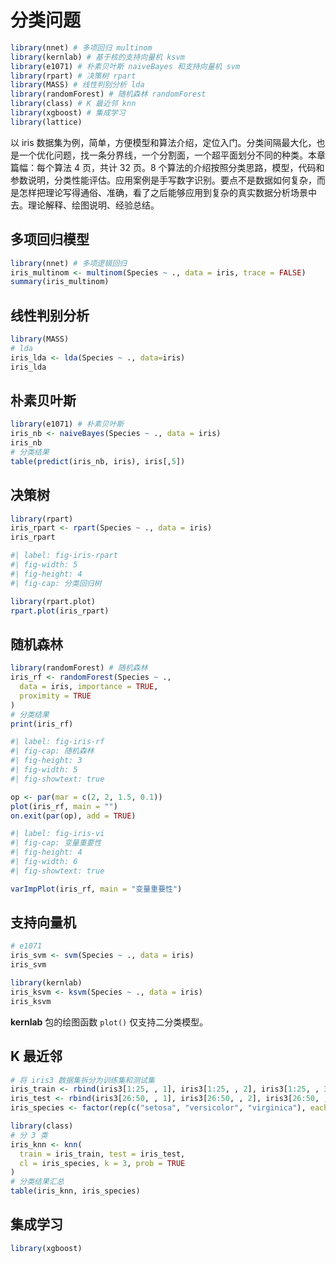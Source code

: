 # 分类问题 {#sec-classification-problems}

```r
library(nnet) # 多项回归 multinom
library(kernlab) # 基于核的支持向量机 ksvm
library(e1071) # 朴素贝叶斯 naiveBayes 和支持向量机 svm
library(rpart) # 决策树 rpart
library(MASS) # 线性判别分析 lda
library(randomForest) # 随机森林 randomForest
library(class) # K 最近邻 knn
library(xgboost) # 集成学习
library(lattice)
```

以 iris 数据集为例，简单，方便模型和算法介绍，定位入门。分类间隔最大化，也是一个优化问题，找一条分界线，一个分割面，一个超平面划分不同的种类。本章篇幅：每个算法 4 页，共计 32 页。8 个算法的介绍按照分类思路，模型，代码和参数说明，分类性能评估。应用案例是手写数字识别。要点不是数据如何复杂，而是怎样把理论写得通俗、准确，看了之后能够应用到复杂的真实数据分析场景中去。理论解释、绘图说明、经验总结。

## 多项回归模型

```r
library(nnet) # 多项逻辑回归
iris_multinom <- multinom(Species ~ ., data = iris, trace = FALSE)
summary(iris_multinom)
```

## 线性判别分析

```r
library(MASS)
# lda
iris_lda <- lda(Species ~ ., data=iris)
iris_lda
```

## 朴素贝叶斯

```r
library(e1071) # 朴素贝叶斯
iris_nb <- naiveBayes(Species ~ ., data = iris)
iris_nb
# 分类结果
table(predict(iris_nb, iris), iris[,5])
```

## 决策树

```r
library(rpart)
iris_rpart <- rpart(Species ~ ., data = iris)
iris_rpart
```

```r
#| label: fig-iris-rpart
#| fig-width: 5
#| fig-height: 4
#| fig-cap: 分类回归树

library(rpart.plot)
rpart.plot(iris_rpart)
```

## 随机森林

```r
library(randomForest) # 随机森林
iris_rf <- randomForest(Species ~ .,
  data = iris, importance = TRUE,
  proximity = TRUE
)
# 分类结果
print(iris_rf)
```

```r
#| label: fig-iris-rf
#| fig-cap: 随机森林
#| fig-height: 3
#| fig-width: 5
#| fig-showtext: true

op <- par(mar = c(2, 2, 1.5, 0.1))
plot(iris_rf, main = "")
on.exit(par(op), add = TRUE)
```

```r
#| label: fig-iris-vi
#| fig-cap: 变量重要性
#| fig-height: 4
#| fig-width: 6
#| fig-showtext: true

varImpPlot(iris_rf, main = "变量重要性")
```

## 支持向量机

```r
# e1071
iris_svm <- svm(Species ~ ., data = iris)
iris_svm
```

```r
library(kernlab)
iris_ksvm <- ksvm(Species ~ ., data = iris)
iris_ksvm
```

**kernlab** 包的绘图函数 `plot()` 仅支持二分类模型。

## K 最近邻 {#sec-k-nearest-neighbour}

```r
# 将 iris3 数据集拆分为训练集和测试集
iris_train <- rbind(iris3[1:25, , 1], iris3[1:25, , 2], iris3[1:25, , 3])
iris_test <- rbind(iris3[26:50, , 1], iris3[26:50, , 2], iris3[26:50, , 3])
iris_species <- factor(rep(c("setosa", "versicolor", "virginica"), each = 25))
```

```r
library(class)
# 分 3 类
iris_knn <- knn(
  train = iris_train, test = iris_test,
  cl = iris_species, k = 3, prob = TRUE
)
# 分类结果汇总
table(iris_knn, iris_species) 
```

## 集成学习

```r
library(xgboost)
```
